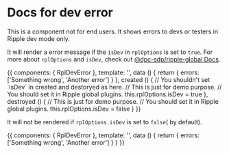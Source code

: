 
<Meta title="Atoms/Global/Dev error"/>

# Docs for dev error

This is a component not for end users. It shows errors to devs or testers in Ripple dev mode only.

It will render a error message if the `isDev` in `rplOptions` is set to `true`.
For more about `rplOptions` and `isDev`, check out [@dpc-sdp/ripple-global Docs](https://github.com/dpc-sdp/ripple/tree/develop/packages/components/Atoms/Global#rploptions).

<Preview>
  <Story name="Dev error in dev mode">
    {{
      components: { RplDevError },
      template: '<rpl-dev-error :errors="errors" />',
      data () {
        return {
          errors: ['Something wrong', 'Another error']
        }
      },
      created () {
        // You shouldn't set `isDev` in created and destoryed as here.
        // This is just for demo purpose.
        // You should set it in Ripple global plugins.
        this.rplOptions.isDev = true
      },
      destroyed () {
        // This is just for demo purpose.
        // You should set it in Ripple global plugins.
        this.rplOptions.isDev = false
      }
    }}
  </Story>
</Preview>

It will not be rendered if `rplOptions.isDev` is set to `false`( by default).

<Preview>
  <Story name="Dev error in none dev mode">
    {{
      components: { RplDevError },
      template: '<rpl-dev-error :errors="errors" />',
      data () {
        return {
          errors: ['Something wrong', 'Another error']
        }
      }
    }}
  </Story>
</Preview>
